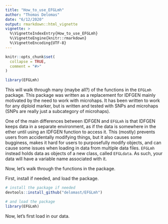 ```yaml
---
title: "How_to_use_EFGLmh"
author: "Thomas Delomas"
date: "6/12/2020"
output: rmarkdown::html_vignette
vignette: >
  %\VignetteIndexEntry{How_to_use_EFGLmh}
  %\VignetteEngine{knitr::rmarkdown}
  %\VignetteEncoding{UTF-8}
---
```


```r
knitr::opts_chunk$set(
  collapse = TRUE,
  comment = "#>"
)
```

```r
library(EFGLmh)
```

This will walk through many (maybe all?) of the functions in the `EFGLmh` package. This package was written as a replacement for IDFGEN mainly motivated by the need to work with microhaps. It has been written to work for any diploid marker, but is written and tested with SNPs and microhaps (SNPs are really just a subcategory of microhaps).

One of the main differences between IDFGEN and `EFGLmh` is that IDFGEN keeps data in a separate environment, as if the data is somewhere in the ether until using an IDFGEN function to access it. This (mostly) prevents users from accidentally modifying things, but it also causes some bugginess, makes it hard for users to purposefully modify objects, and can cause some issues when loading in data from multiple data files. `EFGLmh` instead holds data as objects of a new class, called `EFGLdata`. As such, your data will have a variable name associated with it.

Now, let's walk through the functions in the package.

First, install if needed, and load the package.
```r
# install the package if needed
devtools::install_github("delomast/EFGLmh")

# and load the package
library(EFGLmh)
```

Now, let's first load in our data.



